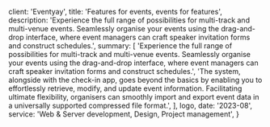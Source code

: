 
  client: 'Eventyay',
  title: 'Features for events, events for features',
  description:
    'Experience the full range of possibilities for multi-track and multi-venue events. Seamlessly organise your events using the drag-and-drop interface, where event managers can craft speaker invitation forms and construct schedules.',
  summary: [
    'Experience the full range of possibilities for multi-track and multi-venue events. Seamlessly organise your events using the drag-and-drop interface, where event managers can craft speaker invitation forms and construct schedules.',
    'The system, alongside with the check-in app, goes beyond the basics by enabling you to effortlessly retrieve, modify, and update event information. Facilitating ultimate flexibility, organisers can smoothly import and export event data in a universally supported compressed file format.',
  ],
  logo,
  date: '2023-08',
  service: 'Web & Server development, Design, Project management',
}